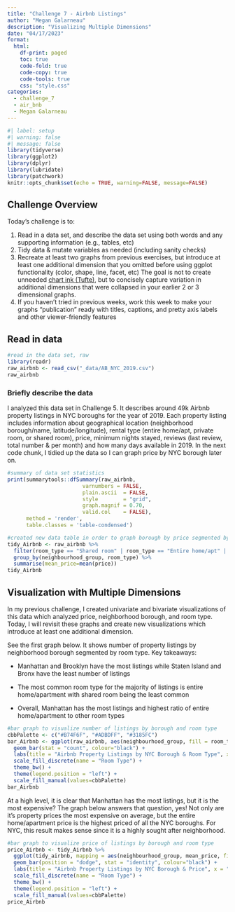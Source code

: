 ```yaml
---
title: "Challenge 7 - Airbnb Listings"
author: "Megan Galarneau"
description: "Visualizing Multiple Dimensions"
date: "04/17/2023"
format:
  html:
    df-print: paged
    toc: true
    code-fold: true
    code-copy: true
    code-tools: true
    css: "style.css"
categories:
  - challenge_7
  - air_bnb
  - Megan Galarneau
---
```


```r
#| label: setup
#| warning: false
#| message: false
library(tidyverse)
library(ggplot2)
library(dplyr)
library(lubridate)
library(patchwork)
knitr::opts_chunk$set(echo = TRUE, warning=FALSE, message=FALSE)
```

## Challenge Overview

Today's challenge is to:

1)  Read in a data set, and describe the data set using both words and any supporting information (e.g., tables, etc)
2)  Tidy data & mutate variables as needed (including sanity checks)
3)  Recreate at least two graphs from previous exercises, but introduce at least one additional dimension that you omitted before using ggplot functionality (color, shape, line, facet, etc) The goal is not to create unneeded [chart ink (Tufte)](https://www.edwardtufte.com/tufte/), but to concisely capture variation in additional dimensions that were collapsed in your earlier 2 or 3 dimensional graphs.
5)  If you haven't tried in previous weeks, work this week to make your graphs "publication" ready with titles, captions, and pretty axis labels and other viewer-friendly features

## Read in data

```r
#read in the data set, raw
library(readr)
raw_airbnb <- read_csv("_data/AB_NYC_2019.csv")
raw_airbnb
```

### Briefly describe the data

I analyzed this data set in Challenge 5. It describes around 49k Airbnb property listings in NYC boroughs for the year of 2019. Each property listing includes information about geographical location (neighborhood borough/name, latitude/longitude), rental type (entire home/apt, private room, or shared room), price, minimum nights stayed, reviews (last review, total number & per month) and how many days available in 2019. In the next code chunk, I tidied up the data so I can graph price by NYC borough later on.

```r
#summary of data set statistics
print(summarytools::dfSummary(raw_airbnb,
                        varnumbers = FALSE,
                        plain.ascii  = FALSE, 
                        style        = "grid", 
                        graph.magnif = 0.70, 
                        valid.col    = FALSE),
      method = 'render',
      table.classes = 'table-condensed')

```

```r
#created new data table in order to graph borough by price segmented by room type
tidy_Airbnb <- raw_airbnb %>%
  filter(room_type == "Shared room" | room_type == "Entire home/apt" | room_type == "Private room") %>% 
  group_by(neighbourhood_group, room_type) %>%
  summarise(mean_price=mean(price))
tidy_Airbnb

```

## Visualization with Multiple Dimensions

In my previous challenge, I created univariate and bivariate visualizations of this data which analyzed price, neighborhood borough, and room type. Today, I will revisit these graphs and create new visualizations which introduce at least one additional dimension.

See the first graph below. It shows number of property listings by neighborhood borough segmented by room type. Key takeaways:

-   Manhattan and Brooklyn have the most listings while Staten Island and Bronx have the least number of listings

-   The most common room type for the majority of listings is entire home/apartment with shared room being the least common

-   Overall, Manhattan has the most listings and highest ratio of entire home/apartment to other room types

```r
#bar graph to visualize number of listings by borough and room type
cbbPalette <- c("#B74F6F", "#ADBDFF", "#3185FC")
bar_Airbnb <- ggplot(raw_airbnb, aes(neighbourhood_group, fill = room_type, na.rm = TRUE)) + 
  geom_bar(stat = "count", colour="black") + 
  labs(title = "Airbnb Property Listings by NYC Borough & Room Type", x = "NYC Borough", y = "Number of Listings", subtitle = "Data time frame: 2019") +
  scale_fill_discrete(name = "Room Type") + 
  theme_bw() +
  theme(legend.position = "left") +
  scale_fill_manual(values=cbbPalette)
bar_Airbnb

```


At a high level, it is clear that Manhattan has the most listings, but it is the most expensive? The graph below answers that question, yes! Not only are it's property prices the most expensive on average, but the entire home/apartment price is the highest priced of all the NYC boroughs. For NYC, this result makes sense since it is a highly sought after neighborhood.


```r
#bar graph to visualize price of listings by borough and room type
price_Airbnb <- tidy_Airbnb %>%
  ggplot(tidy_airbnb, mapping = aes(neighbourhood_group, mean_price, fill = room_type)) +
  geom_bar(position = "dodge", stat = "identity", colour="black") + 
  labs(title = "Airbnb Property Listings by NYC Borough & Price", x = "NYC Borough", y = "Price in U.S. Dollars ($)", subtitle = "Data time frame: 2019") +
  scale_fill_discrete(name = "Room Type") + 
  theme_bw() +
  theme(legend.position = "left") +
  scale_fill_manual(values=cbbPalette)
price_Airbnb

```


